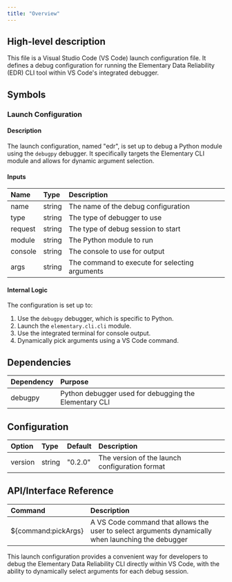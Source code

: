 ```yaml
---
title: "Overview"
---
```


## High-level description
This file is a Visual Studio Code (VS Code) launch configuration file. It defines a debug configuration for running the Elementary Data Reliability (EDR) CLI tool within VS Code's integrated debugger.

## Symbols

### Launch Configuration
#### Description
The launch configuration, named "edr", is set up to debug a Python module using the `debugpy` debugger. It specifically targets the Elementary CLI module and allows for dynamic argument selection.

#### Inputs
| Name | Type | Description |
|:-----|:-----|:------------|
| name | string | The name of the debug configuration |
| type | string | The type of debugger to use |
| request | string | The type of debug session to start |
| module | string | The Python module to run |
| console | string | The console to use for output |
| args | string | The command to execute for selecting arguments |

#### Internal Logic
The configuration is set up to:
1. Use the `debugpy` debugger, which is specific to Python.
2. Launch the `elementary.cli.cli` module.
3. Use the integrated terminal for console output.
4. Dynamically pick arguments using a VS Code command.

## Dependencies
| Dependency | Purpose |
|:-----------|:--------|
| debugpy | Python debugger used for debugging the Elementary CLI |

## Configuration
| Option | Type | Default | Description |
|:-------|:-----|:--------|:------------|
| version | string | "0.2.0" | The version of the launch configuration format |

## API/Interface Reference
| Command | Description |
|:--------|:------------|
| ${command:pickArgs} | A VS Code command that allows the user to select arguments dynamically when launching the debugger |

This launch configuration provides a convenient way for developers to debug the Elementary Data Reliability CLI directly within VS Code, with the ability to dynamically select arguments for each debug session.
